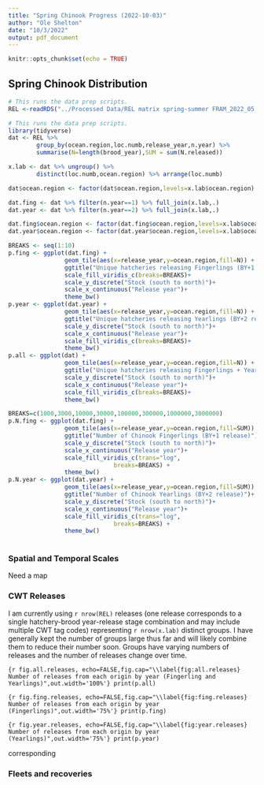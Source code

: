 ```yaml
---
title: "Spring Chinook Progress (2022-10-03)"
author: "Ole Shelton"
date: "10/3/2022"
output: pdf_document
---
```


```r
knitr::opts_chunk$set(echo = TRUE)
```

## Spring Chinook Distribution

```r
# This runs the data prep scripts.
REL <-readRDS("../Processed Data/REL matrix spring-summer FRAM_2022_05.rds")
```

```r
# This runs the data prep scripts.
library(tidyverse)
dat <- REL %>% 
        group_by(ocean.region,loc.numb,release_year,n.year) %>% 
        summarise(N=length(brood_year),SUM = sum(N.released))

x.lab <- dat %>% ungroup() %>% 
        distinct(loc.numb,ocean.region) %>% arrange(loc.numb)

dat$ocean.region <- factor(dat$ocean.region,levels=x.lab$ocean.region)

dat.fing <- dat %>% filter(n.year==1) %>% full_join(x.lab,.)
dat.year <- dat %>% filter(n.year==2) %>% full_join(x.lab,.)

dat.fing$ocean.region <- factor(dat.fing$ocean.region,levels=x.lab$ocean.region)
dat.year$ocean.region <- factor(dat.year$ocean.region,levels=x.lab$ocean.region)

BREAKS <- seq(1:10)
p.fing <- ggplot(dat.fing) +
                geom_tile(aes(x=release_year,y=ocean.region,fill=N)) +
                ggtitle("Unique hatcheries releasing Fingerlings (BY+1 release)")+ 
                scale_fill_viridis_c(breaks=BREAKS)+
                scale_y_discrete("Stock (south to north)")+
                scale_x_continuous("Release year")+
                theme_bw()
p.year <- ggplot(dat.year) +
                geom_tile(aes(x=release_year,y=ocean.region,fill=N)) +
                ggtitle("Unique hatcheries releasing Yearlings (BY+2 release)")+ 
                scale_y_discrete("Stock (south to north)")+
                scale_x_continuous("Release year")+
                scale_fill_viridis_c(breaks=BREAKS)+
                theme_bw()
p.all <- ggplot(dat) +
                geom_tile(aes(x=release_year,y=ocean.region,fill=N)) +
                ggtitle("Unique hatcheries releasing Fingerlings + Yearlings")+ 
                scale_y_discrete("Stock (south to north)")+
                scale_x_continuous("Release year")+
                scale_fill_viridis_c(breaks=BREAKS)+
                theme_bw()

BREAKS=c(1000,3000,10000,30000,100000,300000,1000000,3000000)
p.N.fing <- ggplot(dat.fing) +
                geom_tile(aes(x=release_year,y=ocean.region,fill=SUM)) +
                ggtitle("Number of Chinook Fingerlings (BY+1 release)")+ 
                scale_y_discrete("Stock (south to north)")+
                scale_x_continuous("Release year")+
                scale_fill_viridis_c(trans="log",
                              breaks=BREAKS) +              
                theme_bw()
p.N.year <- ggplot(dat.year) +
                geom_tile(aes(x=release_year,y=ocean.region,fill=SUM)) +
                ggtitle("Number of Chinook Yearlings (BY+2 release)")+ 
                scale_y_discrete("Stock (south to north)")+
                scale_x_continuous("Release year")+
                scale_fill_viridis_c(trans="log",
                              breaks=BREAKS) + 
                theme_bw()
  


```

### Spatial and Temporal Scales

Need a map 

### CWT Releases

I am currently using `r nrow(REL)` releases (one release corresponds to a single hatchery-brood year-release stage combination and may include multiple CWT tag codes) representing `r nrow(x.lab)` distinct groups. I have generally kept the number of groups large thus far and will likely combine them to reduce their number soon. Groups have varying numbers of releases and the number of releases change over time. 

```{r fig.all.releases, echo=FALSE,fig.cap="\\label{fig:all.releases} Number of releases from each origin by year (Fingerling and Yearlings)",out.width='100%'}
print(p.all)
```

```{r fig.fing.releases, echo=FALSE,fig.cap="\\label{fig:fing.releases} Number of releases from each origin by year (Fingerlings)",out.width='75%'}
print(p.fing)
```

```{r fig.year.releases, echo=FALSE,fig.cap="\\label{fig:year.releases} Number of releases from each origin by year (Yearlings)",out.width='75%'}
print(p.year)
```



corresponding 

### Fleets and recoveries

###

